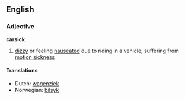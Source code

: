 ==English==

===Adjective===
'''carsick'''
# [[dizzy]] or feeling [[nauseated]] due to riding in a vehicle; suffering from [[motion sickness]]

====Translations====
*Dutch: [[wagenziek]]
*Norwegian: [[bilsyk]]